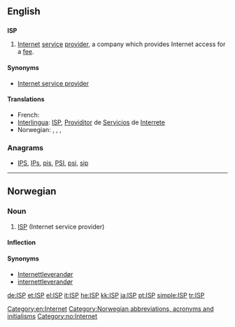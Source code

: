 {{also|isp}}

==English==

==={{initialism}}===
'''ISP'''

# [[Internet]] [[service]] [[provider]], a company which provides Internet access for a [[fee]].

====Synonyms====
* [[Internet service provider]]

====Translations====
{{trans-top|Internet service provider}}
* French: {{t|fr|fournisseur d'accès à internet}}
* [[Interlingua]]: [[ISP]], [[Providitor]] de [[Servicios]] de [[Interrete]]
* Norwegian: {{t-|no|ISP|m}}, {{t-|no|Internettleverandør|m}}, , {{t-|no|internettleverandør|m}}
{{trans-mid}}
{{trans-bottom}}

===Anagrams===
* [[IPS#English|IPS]], [[IPs#English|IPs]], [[pis#English|pis]], [[PSI#English|PSI]], [[psi#English|psi]], [[sip#English|sip]]

[[Category:en:Internet]]

----

==Norwegian==

===Noun===
{{infl|no|noun|g=m}}

# [[#English|ISP]] (Internet service provider)

====Inflection====
{{no-noun-infl|nb-class=m1|nn-class=m1|stem=ISP-}}

====Synonyms====
* [[Internettleverandør]]
* [[internettleverandør]]

[[Category:Norwegian abbreviations, acronyms and initialisms]]
[[Category:no:Internet]]

[[de:ISP]]
[[et:ISP]]
[[el:ISP]]
[[it:ISP]]
[[he:ISP]]
[[kk:ISP]]
[[ja:ISP]]
[[pt:ISP]]
[[simple:ISP]]
[[tr:ISP]]